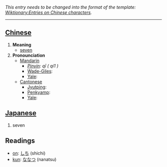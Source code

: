 ''This entry needs to be changed into the format of the template: [[Wiktionary:Entries on Chinese characters]].''
----

== [[Chinese]] ==

#'''Meaning'''
#*[[seven]]
#'''Pronounciation '''
#*[[Mandarin ]]
#**''[[Pinyin]]: qī ( qi1 )''
#**[[Wade-Giles]]: 
#**[[Yale]]: 
#*[[Cantonese]]
#**[[Jyutping]]: 
#**[[Penkyamp]]: 
#**[[Yale]]: 

== [[Japanese]] ==
#seven

==Readings==
*[[on]]: [[しち]] (shichi)
*[[kun]]: [[ななつ]] (nanatsu)